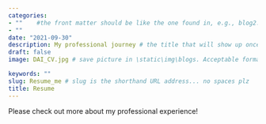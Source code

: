 ```yaml
---
categories:  
- ""    #the front matter should be like the one found in, e.g., blog2.md. It cannot be like the normal Rmd we used
- ""
date: "2021-09-30"
description: My professional journey # the title that will show up once someone gets to this page
draft: false
image: DAI_CV.jpg # save picture in \static\img\blogs. Acceptable formats= jpg, jpeg, or png . Your iPhone pics wont work

keywords: ""
slug: Resume_me # slug is the shorthand URL address... no spaces plz
title: Resume
---
```


Please check out more about my professional experience!